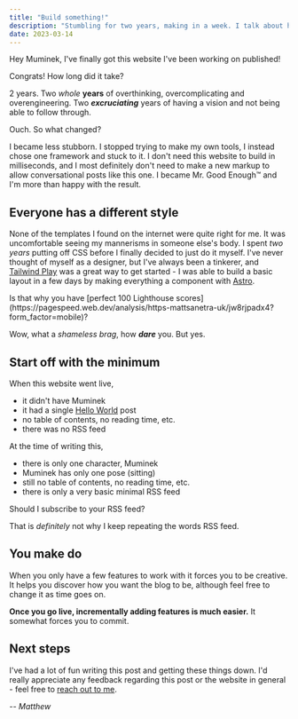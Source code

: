 ```yaml
---
title: "Build something!"
description: "Stumbling for two years, making in a week. I talk about how I finally got to making this website."
date: 2023-03-14
---
```



Hey Muminek, I've finally got this website I've been working on published!

<Moomin which="muminek" side="right">
  Congrats! How long did it take?
</Moomin>

2 years. Two *whole* **years** of overthinking, overcomplicating and overengineering.
Two __*excruciating*__ years of having a vision and not being able to follow through.

<Moomin which="muminek" side="left">
  Ouch. So what changed?
</Moomin>

I became less stubborn. I stopped trying to make my own tools, I instead chose
one framework and stuck to it. I don't need this website to build in milliseconds,
and I most definitely don't need to make a new markup to allow conversational
posts like this one. I became Mr. Good Enough&trade; and I'm more than happy with
the result.

## Everyone has a different style

None of the templates I found on the internet were quite right for me. It was
uncomfortable seeing my mannerisms in someone else's body. I spent *two years*
putting off CSS before I finally decided to just do it myself. I've never thought of
myself as a designer, but I've always been a tinkerer, and [Tailwind Play](https://play.tailwindcss.com/)
was a great way to get started - I was able to build a basic layout in a few days
by making everything a component with [Astro](https://astro.build/).

<Moomin which="muminek" side="right">
  Is that why you have [perfect 100 Lighthouse scores](https://pagespeed.web.dev/analysis/https-mattsanetra-uk/jw8rjpadx4?form_factor=mobile)?
</Moomin>

Wow, what a *shameless brag*, how __*dare*__ you. But yes.

## Start off with the minimum

When this website went live,

- it didn't have Muminek
- it had a single [Hello World](/blog/hello-world) post
- no table of contents, no reading time, etc.
- there was no RSS feed

At the time of writing this,

- there is only one character, Muminek
- Muminek has only one pose (sitting)
- still no table of contents, no reading time, etc.
- there is only a very basic minimal RSS feed

<Moomin which="muminek" side="left">
  Should I subscribe to your RSS feed?
</Moomin>

That is *definitely* not why I keep repeating the words RSS feed.

## You make do

When you only have a few features to work with it forces you to be creative.
It helps you discover how you want the blog to be, although feel free
to change it as time goes on.

**Once you go live, incrementally adding features is much easier.**
It somewhat forces you to commit.

## Next steps

I've had a lot of fun writing this post and getting these things down.
I'd really appreciate any feedback regarding this post or the website in
general - feel free to [reach out to me](/#contact).

*-- Matthew*
